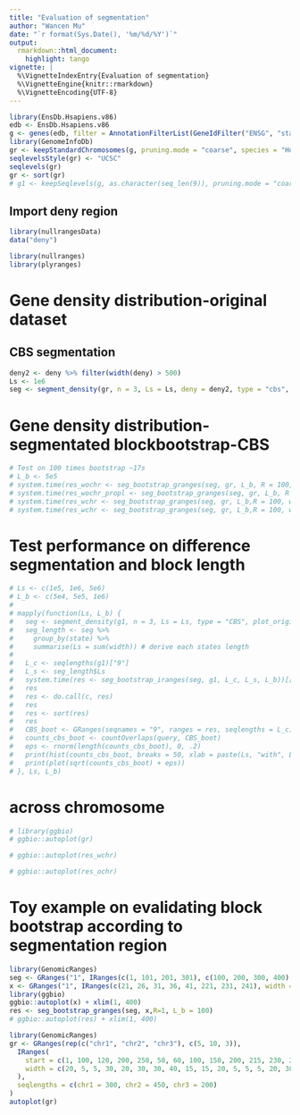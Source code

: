 ```yaml
---
title: "Evaluation of segmentation"
author: "Wancen Mu"
date: "`r format(Sys.Date(), '%m/%d/%Y')`"
output:
  rmarkdown::html_document:
    highlight: tango
vignette: |
  %\VignetteIndexEntry{Evaluation of segmentation}
  %\VignetteEngine{knitr::rmarkdown}
  %\VignetteEncoding{UTF-8}
---
```


```r
library(EnsDb.Hsapiens.v86)
edb <- EnsDb.Hsapiens.v86
g <- genes(edb, filter = AnnotationFilterList(GeneIdFilter("ENSG", "startsWith")))
library(GenomeInfoDb)
gr <- keepStandardChromosomes(g, pruning.mode = "coarse", species = "Homo_sapiens")
seqlevelsStyle(gr) <- "UCSC"
seqlevels(gr)
gr <- sort(gr)
# g1 <- keepSeqlevels(g, as.character(seq_len(9)), pruning.mode = "coarse")
```

## Import deny region

```r
library(nullrangesData)
data("deny")
```

```r
library(nullranges)
library(plyranges)
```

# Gene density distribution-original dataset

## CBS segmentation

```r
deny2 <- deny %>% filter(width(deny) > 500)
Ls <- 1e6
seg <- segment_density(gr, n = 3, Ls = Ls, deny = deny2, type = "cbs", boxplot = TRUE)
```

# Gene density distribution-segmentated blockbootstrap-CBS

```r
# Test on 100 times bootstrap ~17s
# L_b <- 5e5
# system.time(res_wochr <- seg_bootstrap_granges(seg, gr, L_b, R = 100, within_chrom = FALSE, proportion_length = FALSE, coarse = TRUE))[[3]]
# system.time(res_wochr_propl <- seg_bootstrap_granges(seg, gr, L_b, R = 100, within_chrom = FALSE, coarse = TRUE))[[3]]
# system.time(res_wchr <- seg_bootstrap_granges(seg, gr, L_b,R = 100, within_chrom = TRUE, proportion_length = FALSE, coarse = TRUE))[[3]]
# system.time(res_wchr <- seg_bootstrap_granges(seg, gr, L_b,R = 100, within_chrom = TRUE, proportion_length = TRUE, coarse = TRUE))[[3]]
```

# Test performance on difference segmentation and block length

```r
# Ls <- c(1e5, 1e6, 5e6)
# L_b <- c(5e4, 5e5, 1e6)
# 
# mapply(function(Ls, L_b) {
#   seg <- segment_density(g1, n = 3, Ls = Ls, type = "CBS", plot_origin = TRUE)
#   seg_length <- seg %>%
#     group_by(state) %>%
#     summarise(Ls = sum(width)) # derive each states length
# 
#   L_c <- seqlengths(g1)["9"]
#   L_s <- seg_length$Ls
#   system.time(res <- seg_bootstrap_iranges(seg, g1, L_c, L_s, L_b))[[3]]
#   res
#   res <- do.call(c, res)
#   res
#   res <- sort(res)
#   res
#   CBS_boot <- GRanges(seqnames = "9", ranges = res, seqlengths = L_c)
#   counts_cbs_boot <- countOverlaps(query, CBS_boot)
#   eps <- rnorm(length(counts_cbs_boot), 0, .2)
#   print(hist(counts_cbs_boot, breaks = 50, xlab = paste(Ls, "with", L_b, "block size")))
#   print(plot(sqrt(counts_cbs_boot) + eps))
# }, Ls, L_b)
```

# across chromosome

```r
# library(ggbio)
# ggbio::autoplot(gr)
```

```r
# ggbio::autoplot(res_wchr)
```

```r
# ggbio::autoplot(res_ochr)
```


# Toy example on evalidating block bootstrap according to segmentation region

```r
library(GenomicRanges)
seg <- GRanges("1", IRanges(c(1, 101, 201, 301), c(100, 200, 300, 400), state = c(1:3, 1)))
x <- GRanges("1", IRanges(c(21, 26, 31, 36, 41, 221, 231, 241), width = 4), seqlengths = c("1" = 400))
library(ggbio)
ggbio::autoplot(x) + xlim(1, 400)
res <- seg_bootstrap_granges(seg, x,R=1, L_b = 100)
# ggbio::autoplot(res) + xlim(1, 400)
```

```r
library(GenomicRanges)
gr <- GRanges(rep(c("chr1", "chr2", "chr3"), c(5, 10, 3)),
  IRanges(
    start = c(1, 100, 120, 200, 250, 50, 60, 100, 150, 200, 215, 230, 280, 290, 400, 1, 100, 130),
    width = c(20, 5, 5, 30, 20, 30, 30, 40, 15, 15, 20, 5, 5, 5, 20, 30, 80, 60)
  ),
  seqlengths = c(chr1 = 300, chr2 = 450, chr3 = 200)
)
autoplot(gr)
```
